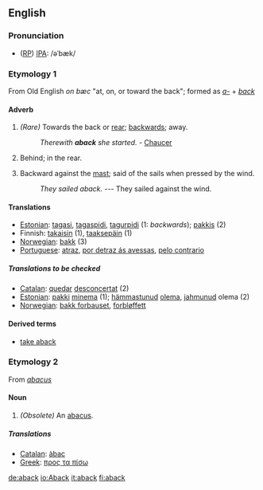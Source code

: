 ==English==
===Pronunciation===
* ([[RP]]) [[IPA]]: /əˈbæk/

===Etymology 1===
From Old English ''on bæc'' "at, on, or toward the back"; formed as ''[[a-]]'' + ''[[back]]''

====Adverb====
# ''(Rare)'' Towards the back or [[rear]]; [[backwards]]; away.
#:''Therewith '''aback''' she started.'' - [[Chaucer]]
# Behind; in the rear.
# {{nautical}} Backward against the [[mast]]; said of the sails when pressed by the wind.
#:''They sailed aback.'' --- They sailed against the wind.

====Translations====
*[[Estonian]]: [[tagasi]], [[tagaspidi]], [[tagurpidi]] (1: ''backwards''); [[pakkis]] (2)
*Finnish: [[takaisin]] (1), [[taaksepäin]] (1)
*[[Norwegian]]: [[bakk]] (3)
*[[Portuguese]]: [[atraz]], [[por detraz ás avessas]], [[pelo contrario]]

=====Translations to be checked=====
{{checktrans}}
*[[Catalan]]: [[quedar]] [[desconcertat]] (2)
*[[Estonian]]: [[pakki]] [[minema]] (1); [[hämmastunud]] [[olema]], [[jahmunud]] olema (2) 
*[[Norwegian]]: [[bakk forbauset]], [[forbløffett]]

====Derived terms====
*[[take aback]]

===Etymology 2===
From ''[[abacus]]''

====Noun====
#''(Obsolete)'' An [[abacus]].

=====Translations=====
*[[Catalan]]: [[àbac]]
*[[Greek]]: [[προς τα πίσω]]

[[de:aback]]
[[io:Aback]]
[[it:aback]]
[[fi:aback]]